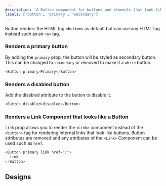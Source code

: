 ```yaml
---
description: 'A Button component for buttons and elements that look like buttons'
labels: ['button', 'primary', 'secondary']
---
```



Button renders the HTML tag `<button>` as default but can use any HTML tag instead such as an `<a>` tag.

### Renders a primary button

By adding the `primary` prop, the button will be styled as secondary button. This can be changed to `secondary` or removed to make it a `white` button.

```js live
<Button primary>Primary</Button>
```

### Renders a disabled button

Add the disabled attribute to the button to disable it.

```js live
<Button disabled>disabled</Button>
```

### Renders a Link Component that looks like a Button

`link` prop allows you to render the `<Link>` component instead of the `<button>` tag for rendering internal links that look like buttons. Button attributes are removed and any attributes of the `<Link>` Component can be used such as `href`.

```js live
<Button primary link href="/">
  Link
</Button>
```

<!-- ### Renders a Link that looks like a Button

`as` prop allows you to add any HTML tag such as an `a` tag. Button attributes are removed and any attributes of the element specified can be used such as `href` for `a` elements.

```js live
<Button primary as="a" href="/">
  Link
</Button>
``` -->

## Designs

<FigmaEmbed src="https://www.figma.com/embed?embed_host=share&url=https%3A%2F%2Fwww.figma.com%2Ffile%2FYOdxHWPVnxBcTAYw0zPyXf%2Fstore%3Fnode-id%3D133%253A528" />
